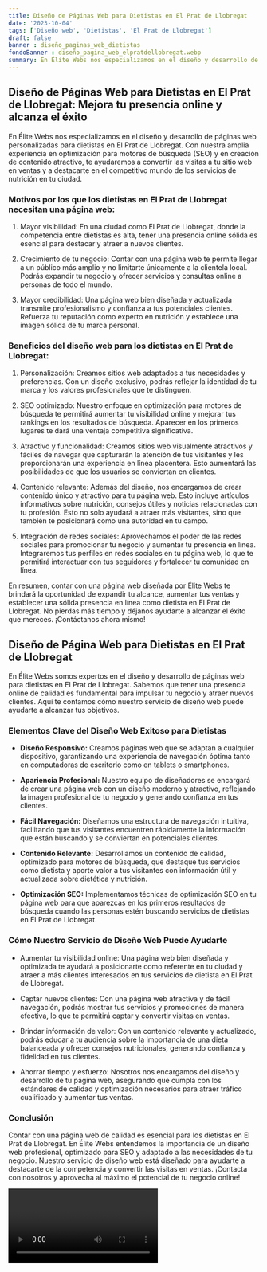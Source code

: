 ```yaml
---
title: Diseño de Páginas Web para Dietistas en El Prat de Llobregat
date: '2023-10-04'
tags: ['Diseño web', 'Dietistas', 'El Prat de Llobregat']
draft: false
banner : diseño_paginas_web_dietistas
fondoBanner : diseño_pagina_web_elpratdellobregat.webp
summary: En Élite Webs nos especializamos en el diseño y desarrollo de páginas web personalizadas para dietistas en El Prat de Llobregat. Con nuestra amplia experiencia en optimización para motores de búsqueda (SEO) y en creación de contenido atractivo, te ayudaremos a convertir las visitas a tu sitio web en ventas y a destacarte en el competitivo mundo de los servicios de nutrición en tu ciudad.
---
```


## Diseño de Páginas Web para Dietistas en El Prat de Llobregat: Mejora tu presencia online y alcanza el éxito

En Élite Webs nos especializamos en el diseño y desarrollo de páginas web personalizadas para dietistas en El Prat de Llobregat. Con nuestra amplia experiencia en optimización para motores de búsqueda (SEO) y en creación de contenido atractivo, te ayudaremos a convertir las visitas a tu sitio web en ventas y a destacarte en el competitivo mundo de los servicios de nutrición en tu ciudad.

### Motivos por los que los dietistas en El Prat de Llobregat necesitan una página web:

1. Mayor visibilidad: En una ciudad como El Prat de Llobregat, donde la competencia entre dietistas es alta, tener una presencia online sólida es esencial para destacar y atraer a nuevos clientes.

2. Crecimiento de tu negocio: Contar con una página web te permite llegar a un público más amplio y no limitarte únicamente a la clientela local. Podrás expandir tu negocio y ofrecer servicios y consultas online a personas de todo el mundo.

3. Mayor credibilidad: Una página web bien diseñada y actualizada transmite profesionalismo y confianza a tus potenciales clientes. Refuerza tu reputación como experto en nutrición y establece una imagen sólida de tu marca personal.

### Beneficios del diseño web para los dietistas en El Prat de Llobregat:

1. Personalización: Creamos sitios web adaptados a tus necesidades y preferencias. Con un diseño exclusivo, podrás reflejar la identidad de tu marca y los valores profesionales que te distinguen.

2. SEO optimizado: Nuestro enfoque en optimización para motores de búsqueda te permitirá aumentar tu visibilidad online y mejorar tus rankings en los resultados de búsqueda. Aparecer en los primeros lugares te dará una ventaja competitiva significativa.

3. Atractivo y funcionalidad: Creamos sitios web visualmente atractivos y fáciles de navegar que capturarán la atención de tus visitantes y les proporcionarán una experiencia en línea placentera. Esto aumentará las posibilidades de que los usuarios se conviertan en clientes.

4. Contenido relevante: Además del diseño, nos encargamos de crear contenido único y atractivo para tu página web. Esto incluye artículos informativos sobre nutrición, consejos útiles y noticias relacionadas con tu profesión. Esto no solo ayudará a atraer más visitantes, sino que también te posicionará como una autoridad en tu campo.

5. Integración de redes sociales: Aprovechamos el poder de las redes sociales para promocionar tu negocio y aumentar tu presencia en línea. Integraremos tus perfiles en redes sociales en tu página web, lo que te permitirá interactuar con tus seguidores y fortalecer tu comunidad en línea.

En resumen, contar con una página web diseñada por Élite Webs te brindará la oportunidad de expandir tu alcance, aumentar tus ventas y establecer una sólida presencia en línea como dietista en El Prat de Llobregat. No pierdas más tiempo y déjanos ayudarte a alcanzar el éxito que mereces. ¡Contáctanos ahora mismo!

<GifSeo />

<Cta />

## Diseño de Página Web para Dietistas en El Prat de Llobregat

En Élite Webs somos expertos en el diseño y desarrollo de páginas web para dietistas en El Prat de Llobregat. Sabemos que tener una presencia online de calidad es fundamental para impulsar tu negocio y atraer nuevos clientes. Aquí te contamos cómo nuestro servicio de diseño web puede ayudarte a alcanzar tus objetivos.

### Elementos Clave del Diseño Web Exitoso para Dietistas

- **Diseño Responsivo:** Creamos páginas web que se adaptan a cualquier dispositivo, garantizando una experiencia de navegación óptima tanto en computadoras de escritorio como en tablets o smartphones.

- **Apariencia Profesional:** Nuestro equipo de diseñadores se encargará de crear una página web con un diseño moderno y atractivo, reflejando la imagen profesional de tu negocio y generando confianza en tus clientes.

- **Fácil Navegación:** Diseñamos una estructura de navegación intuitiva, facilitando que tus visitantes encuentren rápidamente la información que están buscando y se conviertan en potenciales clientes.

- **Contenido Relevante:** Desarrollamos un contenido de calidad, optimizado para motores de búsqueda, que destaque tus servicios como dietista y aporte valor a tus visitantes con información útil y actualizada sobre dietética y nutrición.

- **Optimización SEO:** Implementamos técnicas de optimización SEO en tu página web para que aparezcas en los primeros resultados de búsqueda cuando las personas estén buscando servicios de dietistas en El Prat de Llobregat.

### Cómo Nuestro Servicio de Diseño Web Puede Ayudarte

- Aumentar tu visibilidad online: Una página web bien diseñada y optimizada te ayudará a posicionarte como referente en tu ciudad y atraer a más clientes interesados en tus servicios de dietista en El Prat de Llobregat.

- Captar nuevos clientes: Con una página web atractiva y de fácil navegación, podrás mostrar tus servicios y promociones de manera efectiva, lo que te permitirá captar y convertir visitas en ventas.

- Brindar información de valor: Con un contenido relevante y actualizado, podrás educar a tu audiencia sobre la importancia de una dieta balanceada y ofrecer consejos nutricionales, generando confianza y fidelidad en tus clientes.

- Ahorrar tiempo y esfuerzo: Nosotros nos encargamos del diseño y desarrollo de tu página web, asegurando que cumpla con los estándares de calidad y optimización necesarios para atraer tráfico cualificado y aumentar tus ventas.

### Conclusión

Contar con una página web de calidad es esencial para los dietistas en El Prat de Llobregat. En Élite Webs entendemos la importancia de un diseño web profesional, optimizado para SEO y adaptado a las necesidades de tu negocio. Nuestro servicio de diseño web está diseñado para ayudarte a destacarte de la competencia y convertir las visitas en ventas. ¡Contacta con nosotros y aprovecha al máximo el potencial de tu negocio online!

<Video />

<CtaBot job='Dietistas' city='El Prat de Llobregat'/>

<Gmaps query='El Prat de Llobregat+españa+maps' />